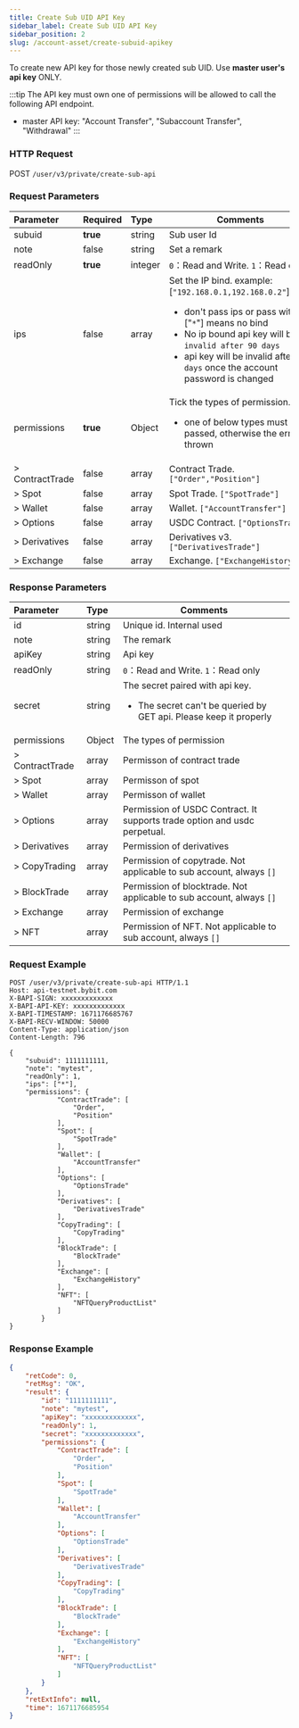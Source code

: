 ```yaml
---
title: Create Sub UID API Key
sidebar_label: Create Sub UID API Key
sidebar_position: 2
slug: /account-asset/create-subuid-apikey
---
```

To create new API key for those newly created sub UID. Use **master user's api key** ONLY.

:::tip
The API key must own one of permissions will be allowed to call the following API endpoint.
* master API key: "Account Transfer", "Subaccount Transfer", "Withdrawal"
:::

### HTTP Request
POST `/user/v3/private/create-sub-api`

### Request Parameters
| Parameter | Required | Type | Comments|
|:----- |:-------|:-----|------ |
|subuid |<b>true</b> |string |Sub user Id|
|note |false |string |Set a remark |
|readOnly |<b>true</b> |integer |`0`：Read and Write. `1`：Read only |
|ips |false |array |Set the IP bind. example: [`"192.168.0.1,192.168.0.2"`]<b>note:</b><ul><li>don't pass ips or pass with ["`*`"] means no bind</li><li>No ip bound api key will be `invalid after 90 days`</li><li>api key will be invalid after `7 days` once the account password is changed</li></ul>|
|permissions |<b>true</b> |Object |Tick the types of permission.<ul><li> one of below types must be passed, otherwise the error is thrown</li></ul>|
|> ContractTrade |false |array |Contract Trade. `["Order","Position"]` |
|> Spot |false |array |Spot Trade. `["SpotTrade"]` |
|> Wallet |false |array |Wallet. `["AccountTransfer"]` |
|> Options |false |array |USDC Contract. `["OptionsTrade"]`|
|> Derivatives |false |array |Derivatives v3. `["DerivativesTrade"]` |
|> Exchange |false |array |Exchange. `["ExchangeHistory"]` |

### Response Parameters
| Parameter | Type | Comments|
|:----- |:-----|----- |
|id |string |Unique id. Internal used |
|note |string |The remark|
|apiKey |string |Api key |
|readOnly |string |`0`：Read and Write. `1`：Read only |
|secret |string |The secret paired with api key.<ul><li>The secret can't be queried by GET api. Please keep it properly</li> </ul>|
|permissions |Object |The types of permission |
|> ContractTrade |array |Permisson of contract trade |
|> Spot |array |Permisson of spot |
|> Wallet |array |Permisson of wallet |
|> Options |array |Permission of USDC Contract. It supports trade option and usdc perpetual. |
|> Derivatives |array |Permission of derivatives |
|> CopyTrading |array |Permission of copytrade. Not applicable to sub account, always `[]` |
|> BlockTrade |array |Permission of blocktrade. Not applicable to sub account, always `[]` |
|> Exchange |array |Permission of exchange |
|> NFT |array |Permission of NFT. Not applicable to sub account, always `[]` |

### Request Example

```http
POST /user/v3/private/create-sub-api HTTP/1.1
Host: api-testnet.bybit.com
X-BAPI-SIGN: xxxxxxxxxxxxx
X-BAPI-API-KEY: xxxxxxxxxxxxx
X-BAPI-TIMESTAMP: 1671176685767
X-BAPI-RECV-WINDOW: 50000
Content-Type: application/json
Content-Length: 796

{
    "subuid": 1111111111,
    "note": "mytest",
    "readOnly": 1,
    "ips": ["*"],
    "permissions": {
            "ContractTrade": [
                "Order",
                "Position"
            ],
            "Spot": [
                "SpotTrade"
            ],
            "Wallet": [
                "AccountTransfer"
            ],
            "Options": [
                "OptionsTrade"
            ],
            "Derivatives": [
                "DerivativesTrade"
            ],
            "CopyTrading": [
                "CopyTrading"
            ],
            "BlockTrade": [
                "BlockTrade"
            ],
            "Exchange": [
                "ExchangeHistory"
            ],
            "NFT": [
                "NFTQueryProductList"
            ]
        }
}
```

### Response Example

```json
{
    "retCode": 0,
    "retMsg": "OK",
    "result": {
        "id": "1111111111",
        "note": "mytest",
        "apiKey": "xxxxxxxxxxxxx",
        "readOnly": 1,
        "secret": "xxxxxxxxxxxxx",
        "permissions": {
            "ContractTrade": [
                "Order",
                "Position"
            ],
            "Spot": [
                "SpotTrade"
            ],
            "Wallet": [
                "AccountTransfer"
            ],
            "Options": [
                "OptionsTrade"
            ],
            "Derivatives": [
                "DerivativesTrade"
            ],
            "CopyTrading": [
                "CopyTrading"
            ],
            "BlockTrade": [
                "BlockTrade"
            ],
            "Exchange": [
                "ExchangeHistory"
            ],
            "NFT": [
                "NFTQueryProductList"
            ]
        }
    },
    "retExtInfo": null,
    "time": 1671176685954
}
```

